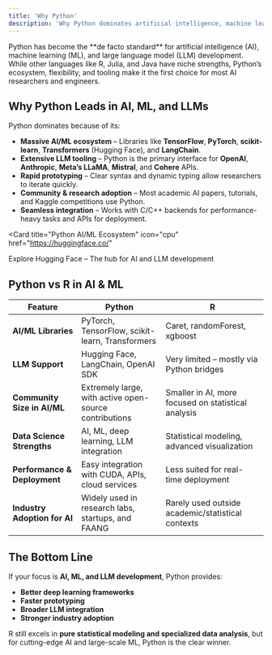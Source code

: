 ```yaml
---
title: 'Why Python'
description: 'Why Python dominates artificial intelligence, machine learning, and large language model development compared to R and other languages'
---
```


<Note>
  Python has become the **de facto standard** for artificial intelligence (AI), machine learning (ML), and large language model (LLM) development.  
  While other languages like R, Julia, and Java have niche strengths, Python’s ecosystem, flexibility, and tooling make it the first choice for most AI researchers and engineers.
</Note>

## Why Python Leads in AI, ML, and LLMs

Python dominates because of its:

- **Massive AI/ML ecosystem** – Libraries like **TensorFlow**, **PyTorch**, **scikit-learn**, **Transformers** (Hugging Face), and **LangChain**.
- **Extensive LLM tooling** – Python is the primary interface for **OpenAI**, **Anthropic**, **Meta’s LLaMA**, **Mistral**, and **Cohere** APIs.
- **Rapid prototyping** – Clear syntax and dynamic typing allow researchers to iterate quickly.
- **Community & research adoption** – Most academic AI papers, tutorials, and Kaggle competitions use Python.
- **Seamless integration** – Works with C/C++ backends for performance-heavy tasks and APIs for deployment.

<Card
  title="Python AI/ML Ecosystem"
  icon="cpu"
  href="https://huggingface.co/"
>
  Explore Hugging Face – The hub for AI and LLM development
</Card>

## Python vs R in AI & ML

| Feature                          | Python                                                | R                                                   |
|----------------------------------|-------------------------------------------------------|-----------------------------------------------------|
| **AI/ML Libraries**              | PyTorch, TensorFlow, scikit-learn, Transformers       | Caret, randomForest, xgboost                        |
| **LLM Support**                  | Hugging Face, LangChain, OpenAI SDK                   | Very limited – mostly via Python bridges            |
| **Community Size in AI/ML**      | Extremely large, with active open-source contributions | Smaller in AI, more focused on statistical analysis |
| **Data Science Strengths**       | AI, ML, deep learning, LLM integration                | Statistical modeling, advanced visualization        |
| **Performance & Deployment**     | Easy integration with CUDA, APIs, cloud services      | Less suited for real-time deployment                |
| **Industry Adoption for AI**     | Widely used in research labs, startups, and FAANG      | Rarely used outside academic/statistical contexts   |

## The Bottom Line

If your focus is **AI, ML, and LLM development**, Python provides:

- **Better deep learning frameworks**
- **Faster prototyping**
- **Broader LLM integration**
- **Stronger industry adoption**

R still excels in **pure statistical modeling and specialized data analysis**, but for cutting-edge AI and large-scale ML, Python is the clear winner.
